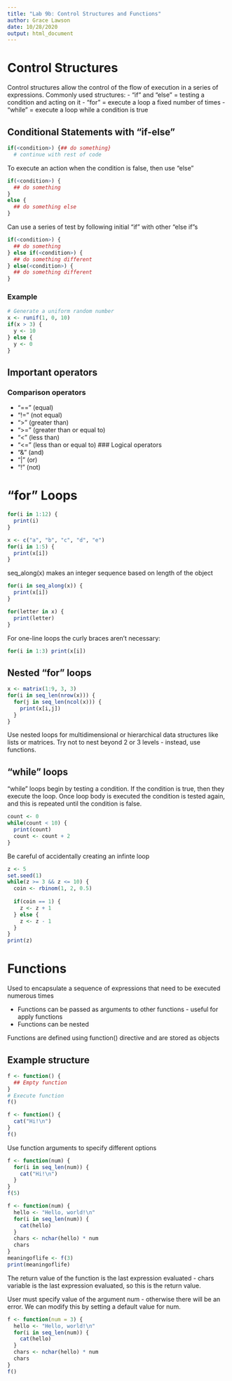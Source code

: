 ```yaml
---
title: "Lab 9b: Control Structures and Functions"
author: Grace Lawson
date: 10/28/2020
output: html_document
---
```


# Control Structures
Control structures allow the control of the flow of execution in a series of expressions. 
Commonly used structures:
- "if" and "else" = testing a condition and acting on it
- "for" = execute a loop a fixed number of times
- "while" = execute a loop while a condition is true

## Conditional Statements with "if-else"
```r
if(<condition>) {## do something}
  # continue with rest of code 
```

To execute an action when the condition is false, then use "else"
```r
if(<condition>) {
  ## do something
}
else {
  ## do something else
}
```

Can use a series of test by following initial "if" with other "else if"s
```r
if(<condition>) {
  ## do something
} else if(<condition>) {
  ## do something different
} else(<condition>) {
  ## do something different
}
```

### Example
```r
# Generate a uniform random number
x <- runif(1, 0, 10)
if(x > 3) {
  y <- 10
} else {
  y <- 0
}
```

## Important operators
### Comparison operators
- "==" (equal)
- "!=" (not equal)
- ">" (greater than)
- ">=" (greater than or equal to)
- "<" (less than)
- "<=" (less than or equal to)
### Logical operators
- "&" (and)
- "|" (or)
- "!" (not)

# "for" Loops
```r
for(i in 1:12) {
  print(i)
}
```

```r
x <- c("a", "b", "c", "d", "e")
for(i in 1:5) {
  print(x[i])
}
```

seq_along(x) makes an integer sequence based on length of the object
```r
for(i in seq_along(x)) {
  print(x[i])
}
```

```r
for(letter in x) {
  print(letter)
}
```

For one-line loops the curly braces aren't necessary:
```r
for(i in 1:3) print(x[i])
```

## Nested "for" loops
```r
x <- matrix(1:9, 3, 3)
for(i in seq_len(nrow(x))) {
  for(j in seq_len(ncol(x))) {
    print(x[i,j])
  }
}
```

Use nested loops for multidimensional or hierarchical data structures like lists or matrices. Try not to nest beyond 2 or 3 levels - instead, use functions.

## "while" loops 
"while" loops begin by testing a condition. If the condition is true, then they execute the loop. Once loop body is executed the condition is tested again, and this is repeated until the condition is false. 
```r
count <- 0
while(count < 10) {
  print(count)
  count <- count + 2
}
```

Be careful of accidentally creating an infinte loop

```r
z <- 5
set.seed(1)
while(z >= 3 && z <= 10) {
  coin <- rbinom(1, 2, 0.5)
  
  if(coin == 1) {
    z <- z + 1
  } else {
    z <- z - 1
  }
}
print(z)
```

# Functions
Used to encapsulate a sequence of expressions that need to be executed numerous times

- Functions can be passed as arguments to other functions - useful for apply functions
- Functions can be nested 

Functions are defined using function() directive and are stored as objects 

## Example structure
```r
f <- function() {
  ## Empty function
}
# Execute function
f()
```

```r
f <- function() {
  cat("Hi!\n")
}
f()
```

Use function arguments to specify different options
```r
f <- function(num) {
  for(i in seq_len(num)) {
    cat("Hi!\n") 
  }
}
f(5)
```

```r
f <- function(num) {
  hello <- "Hello, world!\n"
  for(i in seq_len(num)) {
    cat(hello)
  }
  chars <- nchar(hello) * num
  chars
}
meaningoflife <- f(3)
print(meaningoflife)
```

The return value of the function is the last expression evaluated - chars variable is the last expression evaluated, so this is the return value.

User must specify value of the argument num - otherwise there will be an error.
We can modify this by setting a default value for num. 

```r
f <- function(num = 3) {
  hello <- "Hello, world!\n"
  for(i in seq_len(num)) {
    cat(hello)
  }
  chars <- nchar(hello) * num
  chars
}
f()
```
